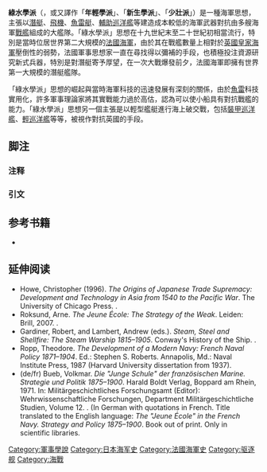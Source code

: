 {{expand|time=2018/10/3}}
'''綠水學派'''（{{lang-fr|Jeune École}}{{efn|译名参考自《1914-1945年的海上战争》。<ref>{{harvnb|1914-1945年的海上战争|p=24}}</ref>}}，或又譯作「'''年輕學派'''」、「'''新生學派'''」、「'''少壯派'''」）是一種海軍思想，主張以[[潛艇|潛艇]]、[[飛機|飛機]]、[[魚雷艇|魚雷艇]]、[[輔助巡洋艦|輔助巡洋艦]]等建造成本較低的海軍武器對抗由多艘海軍[[戰艦|戰艦]]組成的大艦隊。「綠水學派」思想在十九世紀末至二十世紀初相當流行，特別是當時位居世界第二大規模的[[法國海軍|法國海軍]]，由於其在戰艦數量上相對於[[英國皇家海軍|英國皇家海軍]]壓倒性的弱勢，法國軍事思想家一直在尋找得以彌補的手段，也積極投注資源研究新式兵器，特別是對潛艇寄予厚望，在一次大戰爆發前夕，法國海軍即擁有世界第一大規模的潛艇艦隊。

「綠水學派」思想的崛起與當時海軍科技的迅速發展有深刻的關係，由於[[魚雷|魚雷]]科技實用化，許多軍事理論家將其實戰能力過於高估，認為可以使小船具有對抗戰艦的能力。「綠水學派」思想另一個主張是以輕型艦艇進行海上破交戰，包括[[裝甲巡洋艦|裝甲巡洋艦]]、[[輕巡洋艦|輕巡洋艦]]等等，被視作對抗英國的手段。

== 脚注 ==
{{Portal|德国|战争}}

=== 注释 ===
{{Div col|colwidth=30em}}
{{Notelist}}
{{Div col end}}

=== 引文 ===
<references group=""></references>

== 参考书籍 ==
* {{Cite book|title=1914-1945年的海上战争|series=世界近现代海战史系列|url=https://ishare.iask.sina.com.cn/f/68499579.html|author=爱尔兰（Ireland，B.）|author2=李雯|author3=刘慧娟|publisher=上海人民出版社|location=上海|isbn=7-208-05960-8|date=2005-12|language=zh-cn|ref={{SfnRef|1914-1945年的海上战争}}}}

==延伸阅读==
* Howe, Christopher (1996). ''The Origins of Japanese Trade Supremacy: Development and Technology in Asia from 1540 to the Pacific War''. The University of Chicago Press. {{ISBN|0-226-35485-7}}.
* Roksund, Arne. ''The Jeune École: The Strategy of the Weak''. Leiden: Brill, 2007. {{ISBN|978-90-04-15273-1}}.
* Gardiner, Robert, and Lambert, Andrew (eds.). ''Steam, Steel and Shellfire: The Steam Warship 1815–1905''. Conway's History of the Ship. {{ISBN|0-7858-1413-2}}.
* Ropp, Theodore. ''The Development of a Modern Navy: French Naval Policy 1871–1904''. Ed.: Stephen S. Roberts. Annapolis, Md.: Naval Institute Press, 1987 (Harvard University dissertation from 1937).
* (de/fr) Bueb, Volkmar. ''Die "Junge Schule" der französischen Marine. Strategie und Politik 1875–1900''. Harald Boldt Verlag, Boppard am Rhein, 1971. In: Militärgeschichtliches Forschungsamt (Editor): Wehrwissenschaftliche Forschungen, Department Militärgeschichtliche Studien, Volume 12. {{ISBN|3-7646-1552-4}}. (In German with quotations in French. Title translated to the English language: ''The "Jeune École" in the French Navy. Strategy and Policy 1875–1900''. Book out of print. Only in scientific libraries.

[[Category:軍事學說|Category:軍事學說]]
[[Category:日本海军史|Category:日本海军史]]
[[Category:法國海軍史|Category:法國海軍史]]
[[Category:驱逐舰|Category:驱逐舰]]
[[Category:海戰|Category:海戰]]